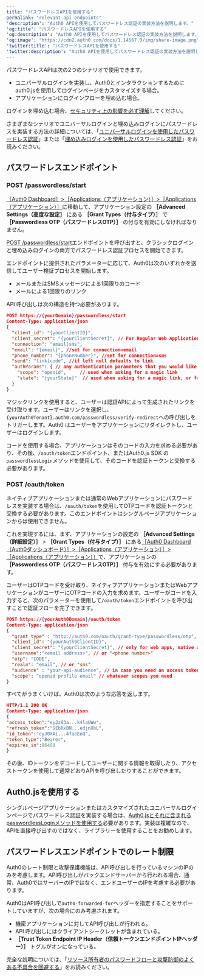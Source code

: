 ```yaml
---
title: "パスワードレスAPIを使用する"
permalink: "relevant-api-endpoints"
'description': "Auth0 APIを使用してパスワードレス認証の実装方法を説明します。"
'og:title': "パスワードレスAPIを使用する"
'og:description': "Auth0 APIを使用してパスワードレス認証の実装方法を説明します。"
'og:image': "https://cdn2.auth0.com/docs/1.14567.0/img/share-image.png"
'twitter:title': "パスワードレスAPIを使用する"
'twitter:description': "Auth0 APIを使用してパスワードレス認証の実装方法を説明します。"
---
```


パスワードレスAPIは次の2つのシナリオで使用できます。

* ユニバーサルログインを実装し、Auth0とインタラクションするためにauth0.jsを使用してログインページをカスタマイズする場合。
* アプリケーションにログインフローを埋め込む場合。

ログインを埋め込む場合、[セキュリティ上の影響を必ず理解](/docs/ja-jp/authenticate/login/universal-vs-embedded-login)してください。

さまざまなシナリオでユニバーサルログインと埋め込みログインにパスワードレスを実装する方法の詳細については、「[ユニバーサルログインを使用したパスワードレス認証](/docs/ja-jp/authenticate/passwordless/implement-login/universal-login)」または「[埋め込みログインを使用したパスワードレス認証](/docs/ja-jp/authenticate/passwordless/implement-login/embedded-login)」をお読みください。

## パスワードレスエンドポイント

### POST /passwordless/start

<Callout icon="file-lines" color="#0EA5E9" iconType="regular">

[［Auth0 Dashboard］>［Applications（アプリケーション）］>［Applications（アプリケーション）］](https://manage.auth0.com/#/applications)に移動して、アプリケーション設定の **［Advanced Settings（高度な設定］** にある **［Grant Types（付与タイプ）］** で **［Passwordless OTP（パスワードレスOTP）］** の付与を有効にしなければなりません。

</Callout>

[POST /passwordless/start](/docs/ja-jp/api/authentication#get-code-or-link)エンドポイントを呼び出すと、クラシックログインと埋め込みログインの両方でパスワードレス認証プロセスを開始できます。

エンドポイントに提供されたパラメーターに応じて、Auth0は次のいずれかを送信してユーザー検証プロセスを開始します。

* メールまたはSMSメッセージによる1回限りのコード
* メールによる1回限りのリンク

API 呼び出しは次の構造を持つ必要があります。

```json lines
POST https://{yourDomain}/passwordless/start
Content-Type: application/json
{
  "client_id": "{yourClientID}",
  "client_secret": "{yourClientSecret}", // For Regular Web Applications
  "connection": "email|sms",
  "email": "{email}", //set for connection=email
  "phone_number": "{phoneNumber}", //set for connection=sms
  "send": "link|code", //if left null defaults to link
  "authParams": { // any authentication parameters that you would like to add
    "scope": "openid",     // used when asking for a magic link
    "state": "{yourState}"  // used when asking for a magic link, or from the custom login page
  }
}
```

マジックリンクを使用すると、ユーザーは認証APIによって生成されたリンクを受け取ります。ユーザーはリンクを選択し、`{yourAuth0Tenant}.auth0.com/passwordless/verify-redirect`への呼び出しをトリガーします。Auth0 はユーザーをアプリケーションにリダイレクトし、ユーザーはログインします。

コードを使用する場合、アプリケーションはそのコードの入力を求める必要があり、その後、`/oauth/token`エンドポイント、またはAuth0.js SDK の`passwordlessLogin`メソッドを使用して、そのコードを認証トークンと交換する必要があります。

### POST /oauth/token

ネイティブアプリケーションまたは通常のWebアプリケーションにパスワードレスを実装する場合は、`/oauth/token`を使用してOTPコードを認証トークンと交換する必要があります。このエンドポイントはシングルページアプリケーションからは使用できません。

これを実現するには、まず、アプリケーションの設定の **［Advanced Settings（詳細設定）］** > **［Grant Types（付与タイプ）］** にある[［Auth0 Dashboard（Auth0ダッシュボード）］>［Applications（アプリケーション）］>［Applications（アプリケーション）］](https://manage.auth0.com/#/applications)で、アプリケーションの **［<Tooltip data-tooltip-id="react-containers-DefinitionTooltip-0" href="/docs/ja-jp/glossary?term=passwordless" tip="パスワードレス: 最初の要素としてパスワードに依存しない認証の形式。" cta="用語集の表示">Passwordless</Tooltip> OTP（パスワードレスOTP）］** 付与を有効にする必要があります。

ユーザーはOTPコードを受け取り、ネイティブアプリケーションまたはWebアプリケーションがユーザーにOTPコードの入力を求めます。ユーザーがコードを入力すると、次のパラメーターを使用して`/oauth/token`エンドポイントを呼び出すことで認証フローを完了できます。

```json lines
POST https://{yourAuth0Domain}/oauth/token
Content-Type: application/json
{
  "grant_type" : "http://auth0.com/oauth/grant-type/passwordless/otp",
  "client_id": "{yourAuth0ClientID}",
  "client_secret": "{yourClientSecret}", // only for web apps, native apps don’t have a client secret
  "username":"<email address>", // or "<phone number>"
  "otp": "CODE",
  "realm": "email", // or "sms" 
  "audience" : "your-api-audience", // in case you need an access token for a specific API
  "scope": "openid profile email" // whatever scopes you need
}
```

すべてがうまくいけば、Auth0は次のような応答を返します。

```json lines
HTTP/1.1 200 OK
Content-Type: application/json
{
"access_token":"eyJz93a...k4laUWw",
"refresh_token":"GEbRxBN...edjnXbL",
"id_token":"eyJ0XAi...4faeEoQ",
"token_type":"Bearer",
"expires_in":86400
}
```

その後、IDトークンをデコードしてユーザーに関する情報を取得したり、アクセストークンを使用して通常どおりAPIを呼び出したりすることができます。

## Auth0.jsを使用する

シングルページアプリケーションまたはカスタマイズされたユニバーサルログインページでパスワードレス認証を実装する場合は、[Auth0.jsとそれに含まれるpasswordlessLoginメソッドを使用する](/docs/ja-jp/libraries/auth0js)必要があります。実装は複雑なので、APIを直接呼び出すのではなく、ライブラリーを使用することをお勧めします。

## パスワードレスエンドポイントでのレート制限

Auth0のレート制限と攻撃保護機能は、API呼び出しを行っているマシンのIPのみを考慮します。API呼び出しがバックエンドサーバーから行われる場合、通常、Auth0ではサーバーのIPではなく、エンドユーザーのIPを考慮する必要があります。

Auth0はAPI呼び出しで`auth0-forwarded-for`ヘッダーを指定することをサポートしていますが、次の場合にのみ考慮されます。

* 機密アプリケーションに対してAPI呼び出しが行われる。
* API 呼び出しにはクライアントシークレットが含まれている。
* **［Trust <Tooltip data-tooltip-id="react-containers-DefinitionTooltip-1" href="/docs/ja-jp/glossary?term=token-endpoint" tip="トークンエンドポイント: プログラムに従ってトークンを要求するために使用される認可サーバー上のエンドポイント。" cta="用語集の表示">Token Endpoint</Tooltip> IP Header（信頼トークンエンドポイントIPヘッダー）］** トグルがオンになっている。

完全な説明については、「[リソース所有者のパスワードフローと攻撃防御のよくある不具合を回避する](/docs/ja-jp/get-started/authentication-and-authorization-flow/resource-owner-password-flow/avoid-common-issues-with-resource-owner-password-flow-and-attack-protection)」をお読みください。